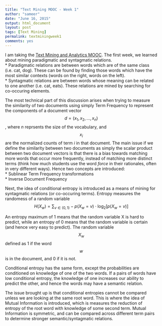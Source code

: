 ```yaml
---
title: "Text Mining MOOC - Week 1"
author: "sameer"
date: "June 16, 2015"
output: html_document
layout: post
tags: [Text Mining]
permalink: textminingweek1
comments: yes
---
```


I am taking the [Text Mining and Analytics MOOC](https://www.coursera.org/course/textanalytics). The first week, we learned about mining paradigmatic and syntagmatic relations.   
* Paradigmatic relations are between words which are of the same class (i.e. cat, dog). These can be found by finding those words which have the most similar contexts (words on the right, words on the left).  
* Syntagmatic relations are between words whose meaning can be related to one another (i.e. cat, eats). These relations are mined by searching for co-occuring elements.  

The most technical part of this discussion arises when trying to measure the similarity of two documents using simply Term Frequency to represent the components of a document vector $$d = (x_1,x_2,\dots,x_n)$$, where _n_ reprsents the size of the vocabulary, and $$x_i$$ are the normalized counts of term _i_ in that document. The main issue if we define the similarity between two documents as simply the scalar product between two document vectors is that
there is a bias towards matching more words that occur more frequently, instead of matching more distinct terms (think how much students use the word _force_ in their rationales, often in very different ways). Hence two concepts are introduced:  
* Sublinear Term Frequency transformations  
* Inverse Document Frequency  

Next, the idea of conditional entropy is introduced as a means of mining for syntagmatic relations (or co-occuring terms). Entropy measures the randomess of a random variable
$$H(X_w) = \sum_{v\in(0,1)} -p(X_w=v)\cdot\log_2[p(X_w=v)]$$

An entropy maximum of 1 means that the random variable X is hard to predict, while an entropy of 0 means that the random variable is certain (and hence very easy to predict). The random variable $$X_w$$ defined as 1 if the word $$w$$ is in the document, and 0 if it is not.

Conditional entropy has the same form, except the probabilities are conditioned on knowledge of one of the two words. If a pairs of words have low conditional entropy, the knowledge of one increases our ability to predict the other, and hence the words may have a semantic relation.  

The issue brought up is that conditional entropies cannot be compared unless we are looking at the same root word. This is where the idea of Mutual Information is introduced, which is measures the reduction of entropy of the root word with knowledge of some second term. Mutual Information is symmetric, and can be compared across different term pairs to determine stronger semantic/syntagmatic relations.